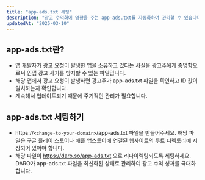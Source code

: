 ```yaml
---
title: "app-ads.txt 세팅"
description: "광고 수익화에 영향을 주는 app-ads.txt를 자동화하여 관리할 수 있습니다."
updatedAt: "2025-03-10"
---
```


## app-ads.txt란?

- 앱 개발자가 광고 요청이 발생한 앱을 소유하고 있다는 사실을 광고주에게 증명함으로써 인앱 광고 사기를 방지할 수 있는 파일입니다.
- 해당 앱에서 광고 요청이 발생하면 광고주가 app-ads.txt 파일을 확인하고 ID 값이 일치하는지 확인합니다.
- 계속해서 업데이트되기 때문에 주기적인 관리가 필요합니다.

## app-ads.txt 세팅하기

- https://`<change-to-your-domain>`/app-ads.txt 파일을 만들어주세요. 해당 파일은 구글 플레이 스토어나 애플 앱스토어에 연결된 웹사이트의 루트 디렉토리에 저장되어 있어야 합니다.
- 해당 파일이 https://daro.so/app-ads.txt 으로 리다이렉팅되도록 세팅하세요. DARO가 app-ads.txt 파일을 최신화된 상태로 관리하여 광고 수익 성과를 극대화합니다.